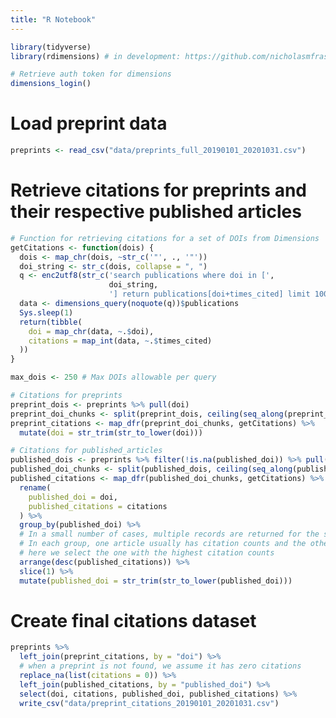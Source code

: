 ```yaml
---
title: "R Notebook"
---
```


```r

library(tidyverse)
library(rdimensions) # in development: https://github.com/nicholasmfraser/rdimensions

# Retrieve auth token for dimensions
dimensions_login()

```

# Load preprint data

```r

preprints <- read_csv("data/preprints_full_20190101_20201031.csv")

```

# Retrieve citations for preprints and their respective published articles

```r

# Function for retrieving citations for a set of DOIs from Dimensions
getCitations <- function(dois) {
  dois <- map_chr(dois, ~str_c('"', ., '"'))
  doi_string <- str_c(dois, collapse = ", ")
  q <- enc2utf8(str_c('search publications where doi in [', 
                      doi_string, 
                      '] return publications[doi+times_cited] limit 1000'))
  data <- dimensions_query(noquote(q))$publications
  Sys.sleep(1)
  return(tibble(
    doi = map_chr(data, ~.$doi),
    citations = map_int(data, ~.$times_cited)
  ))
}

max_dois <- 250 # Max DOIs allowable per query

# Citations for preprints
preprint_dois <- preprints %>% pull(doi)
preprint_doi_chunks <- split(preprint_dois, ceiling(seq_along(preprint_dois)/max_dois))
preprint_citations <- map_dfr(preprint_doi_chunks, getCitations) %>%
  mutate(doi = str_trim(str_to_lower(doi)))

# Citations for published_articles
published_dois <- preprints %>% filter(!is.na(published_doi)) %>% pull(published_doi)
published_doi_chunks <- split(published_dois, ceiling(seq_along(published_dois)/max_dois))
published_citations <- map_dfr(published_doi_chunks, getCitations) %>%
  rename(
    published_doi = doi,
    published_citations = citations
  ) %>%
  group_by(published_doi) %>% 
  # In a small number of cases, multiple records are returned for the same article. 
  # In each group, one article usually has citation counts and the others do not
  # here we select the one with the highest citation counts
  arrange(desc(published_citations)) %>% 
  slice(1) %>%
  mutate(published_doi = str_trim(str_to_lower(published_doi)))

```

# Create final citations dataset

```r

preprints %>%
  left_join(preprint_citations, by = "doi") %>%
  # when a preprint is not found, we assume it has zero citations
  replace_na(list(citations = 0)) %>%
  left_join(published_citations, by = "published_doi") %>%
  select(doi, citations, published_doi, published_citations) %>%
  write_csv("data/preprint_citations_20190101_20201031.csv")

```



